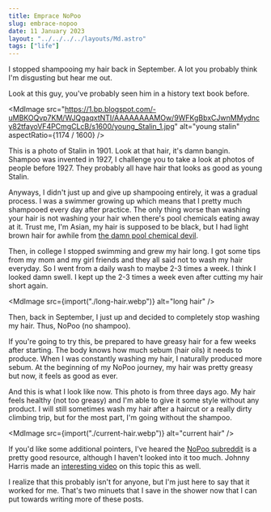 ```yaml
---
title: Emprace NoPoo
slug: embrace-nopoo
date: 11 January 2023
layout: "../../../../layouts/Md.astro"
tags: ["life"]
---
```



I stopped shampooing my hair back in September.
A lot you probably think I'm disgusting but hear me out.

Look at this guy, you've probably seen him in a history text book before.

<MdImage
  src="https://1.bp.blogspot.com/-uMBKOQvp7KM/WJQgaqxtNTI/AAAAAAAAMOw/9WFKgBbxCJwnMMydncy82tfayoVF4PCmgCLcB/s1600/young_Stalin_1.jpg"
  alt="young stalin"
  aspectRatio={1174 / 1600}
/>

This is a photo of Stalin in 1901.
Look at that hair, it's damn bangin.
Shampoo was invented in 1927, I challenge you to take a look at photos of people before 1927.
They probably all have hair that looks as good as young Stalin.

Anyways, I didn't just up and give up shampooing entirely, it was a gradual process.
I was a swimmer growing up which means that I pretty much shampooed every day after practice.
The only thing worse than washing your hair is not washing your hair when there's
pool chemicals eating away at it.
Trust me, I'm Asian, my hair is supposed to be black, but I had light brown hair for awhile
from [the damn pool chemical devil](https://www.reddit.com/r/ChainsawMan/comments/z47kqc/damn_it_gun_devil/).

Then, in college I stopped swimming and grew my hair long.
I got some tips from my mom and my girl friends and they all said not to wash
my hair everyday.
So I went from a daily wash to maybe 2-3 times a week.
I think I looked damn swell.
I kept up the 2-3 times a week even after cutting my hair short again.

<MdImage src={import("./long-hair.webp")} alt="long hair" />

Then, back in September, I just up and decided to completely stop washing my hair.
Thus, NoPoo (no shampoo).

If you're going to try this, be prepared to have greasy hair for a few weeks after starting.
The body knows how much sebum (hair oils) it needs to produce.
When I was constantly washing my hair, I naturally produced more sebum.
At the beginning of my NoPoo journey, my hair was pretty greasy but now, it feels as good as ever.

And this is what I look like now.
This photo is from three days ago.
My hair feels healthy (not too greasy) and I'm able to give it some style without any product.
I will still sometimes wash my hair after a haircut or a really dirty climbing trip, but 
for the most part, I'm going without the shampoo.

<MdImage src={import("./current-hair.webp")} alt="current hair" />

If you'd like some additional pointers, I've heared the [NoPoo subreddit](https://www.reddit.com/r/NoPoo/) 
is a pretty good resource, although I haven't looked into it too much.
Johnny Harris made an [interesting video](https://www.youtube.com/watch?v=T-_HKFjxVl0) on this topic this as well.

I realize that this probably isn't for anyone, but I'm just here to say that it worked for me.
That's two minuets that I save in the shower now that I can put towards writing more
of these posts.

